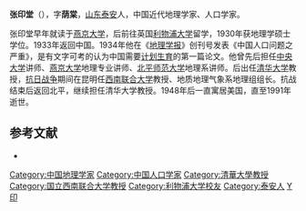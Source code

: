 '''张印堂'''（{{bd|1903年||1991年||Zhang张}}），字'''荫棠'''，[[山东|山东]][[泰安|泰安]]人，中国近代地理学家、人口学家。

张印堂早年就读于[[燕京大学|燕京大学]]，后前往英国[[利物浦大学|利物浦大学]]留学，1930年获地理学硕士学位。1933年返回中国。1934年他在《[[地理学报|地理学报]]》创刊号发表《中国人口问题之严重》，是有文字可考的认为中国需要[[计划生育|计划生育]]的第一篇论文。他曾先后担任[[國立中央大學_(南京)|中央大学]]讲师、[[燕京大学|燕京大学]]地理专业讲师、[[北平师范大学|北平师范大学]]地理系讲师。后出任[[清华大学|清华大学]]教授，[[抗日战争|抗日战争]]期间在昆明任[[西南联合大学|西南联合大学]]教授、地质地理气象系地理组组长。抗战结束后返回北平，继续担任清华大学教授。1948年后一直寓居美国，直至1991年逝世。

== 参考文献 ==
{{ReflistH}}
* {{cite book|title=《民国人物大辞典》|editor=徐友春|publisher=河北人民出版社|year=1991}}
{{ReflistF}}

{{DEFAULTSORT:Zhang张}}
[[Category:中国地理学家|Category:中国地理学家]]
[[Category:中国人口学家|Category:中国人口学家]]
[[Category:清華大學教授|Category:清華大學教授]]
[[Category:国立西南联合大学教授|Category:国立西南联合大学教授]]
[[Category:利物浦大学校友|Category:利物浦大学校友]]
[[Category:泰安人|Category:泰安人]]
[[Category:张姓|Y印]]
